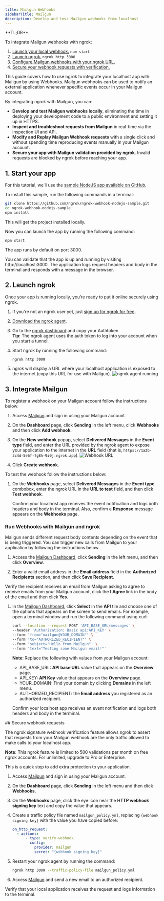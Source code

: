 ```yaml
---
title: Mailgun Webhooks
sidebarTitle: Mailgun
description: Develop and test Mailgun webhooks from localhost
---
```


<Tip>
**TL;DR**



To integrate Mailgun webhooks with ngrok:

1. [Launch your local webhook.](#start-your-app) `npm start`
1. [Launch ngrok.](#start-ngrok) `ngrok http 3000`
1. [Configure Mailgun webhooks with your ngrok URL.](#setup-webhook)
1. [Secure your webhook requests with verification.](#security)
</Tip>

This guide covers how to use ngrok to integrate your localhost app with Mailgun by using Webhooks.
Mailgun webhooks can be used to notify an external application whenever specific events occur in your Mailgun account.

By integrating ngrok with Mailgun, you can:

- **Develop and test Mailgun webhooks locally**, eliminating the time in deploying your development code to a public environment and setting it up in HTTPS.
- **Inspect and troubleshoot requests from Mailgun** in real-time via the inspection UI and API.
- **Modify and Replay Mailgun Webhook requests** with a single click and without spending time reproducing events manually in your Mailgun account.
- **Secure your app with Mailgun validation provided by ngrok**. Invalid requests are blocked by ngrok before reaching your app.

## 1. Start your app 

For this tutorial, we'll use the [sample NodeJS app available on GitHub](https://github.com/ngrok/ngrok-webhook-nodejs-sample).

To install this sample, run the following commands in a terminal:

```bash
git clone https://github.com/ngrok/ngrok-webhook-nodejs-sample.git
cd ngrok-webhook-nodejs-sample
npm install
```

This will get the project installed locally.

Now you can launch the app by running the following command:

```bash
npm start
```

The app runs by default on port 3000.

You can validate that the app is up and running by visiting http://localhost:3000. The application logs request headers and body in the terminal and responds with a message in the browser.

## 2. Launch ngrok 

Once your app is running locally, you're ready to put it online securely using ngrok.

1. If you're not an ngrok user yet, just [sign up for ngrok for free](https://ngrok.com/signup).

1. [Download the ngrok agent](https://download.ngrok.com).

1. Go to the [ngrok dashboard](https://dashboard.ngrok.com) and copy your Authtoken. <br />
   **Tip:** The ngrok agent uses the auth token to log into your account when you start a tunnel.
1. Start ngrok by running the following command:

   ```bash
   ngrok http 3000
   ```

1. ngrok will display a URL where your localhost application is exposed to the internet (copy this URL for use with Mailgun).
   ![ngrok agent running](../img/twilio/img/launch_ngrok_tunnel.png)

## 3. Integrate Mailgun 

To register a webhook on your Mailgun account follow the instructions below:

1. Access [Mailgun](https://app.mailgun.com/) and sign in using your Mailgun account.

1. On the **Dashboard** page, click **Sending** in the left menu, click **Webhooks** and then click **Add webhook**.

1. On the **New webhook** popup, select **Delivered Messages** in the **Event type** field, and enter the URL provided by the ngrok agent to expose your application to the internet in the **URL** field (that is, `https://1a2b-3c4d-5e6f-7g8h-9i0j.ngrok.app`).
   ![Webhook URL](../img/mailgun/img/ngrok_url_configuration_mailgun.png)

1. Click **Create webhook**.

To test the webhook follow the instructions below:

1. On the **Webhooks** page, select **Delivered Messages** in the **Event type** combobox, enter the ngrok URL in the **URL to test** field, and then click **Test webhook**.

   Confirm your localhost app receives the event notification and logs both headers and body in the terminal. Also, confirm a **Response** message appears on the **Webhooks** page.

### Run Webhooks with Mailgun and ngrok

Mailgun sends different request body contents depending on the event that is being triggered.
You can trigger new calls from Mailgun to your application by following the instructions below.

1. Access the [Mailgun Dashboard](https://app.mailgun.com/), click **Sending** in the left menu, and then click **Overview**.

1. Enter a valid email address in the **Email address** field in the **Authorized Recipients** section, and then click **Save Recipient**.

Verify the recipient receives an email from Mailgun asking to agree to receive emails from your Mailgun account, click the **I Agree** link in the body of the email and then click **Yes**.

1. In the [Mailgun Dashboard](https://app.mailgun.com/), click **Select** in the **API** tile and choose one of the options that appears on the screen to send emails. For example, open a terminal window and run the following command using curl:

   ```bash
   curl --location --request POST 'API_BASE_URL/messages' \
   --header 'Authorization: Basic api:API_KEY' \
   --form 'from="mailgun@YOUR_DOMAIN"' \
   --form 'to="AUTHORIZED_RECIPIENT"' \
   --form 'subject="Hello from Mailgun"' \
   --form 'text="Testing some Mailgun email!"'
   ```

   **Note**: Replace the following with values from your Mailgun account:
   - API_BASE_URL: **API base URL** value that appears on the **Overview** page.
   - API_KEY: **API Key** value that appears on the **Overview** page.
   - YOUR_DOMAIN: Find your domain by clicking **Domains** in the left menu.
   - AUTHORIZED_RECIPIENT: the **Email address** you registered as an authorized recipient.

   Confirm your localhost app receives an event notification and logs both headers and body in the terminal.

<InspectingRequests />

<ReplayingRequests />
## Secure webhook requests 

The ngrok signature webhook verification feature allows ngrok to assert that requests from your Mailgun webhook are the only traffic allowed to make calls to your localhost app.

**Note:** This ngrok feature is limited to 500 validations per month on free ngrok accounts. For unlimited, upgrade to Pro or Enterprise.

This is a quick step to add extra protection to your application.

1. Access [Mailgun](https://app.mailgun.com/) and sign in using your Mailgun account.

1. On the **Dashboard** page, click **Sending** in the left menu and then click **Webhooks**.

1. On the **Webhooks** page, click the eye icon near the **HTTP webhook signing key** text and copy the value that appears.

1. Create a traffic policy file named `mailgun_policy.yml`, replacing `{webhook signing key}` with the value you have copied before:

   ```yaml
   on_http_request:
     - actions:
         - type: verify-webhook
           config:
             provider: mailgun
             secret: "{webhook signing key}"
   ```

1. Restart your ngrok agent by running the command:

   ```bash
   ngrok http 3000 --traffic-policy-file mailgun_policy.yml
   ```

1. Access [Mailgun](https://app.mailgun.com/) and send a new email to an authorized recipient.

Verify that your local application receives the request and logs information to the terminal.
